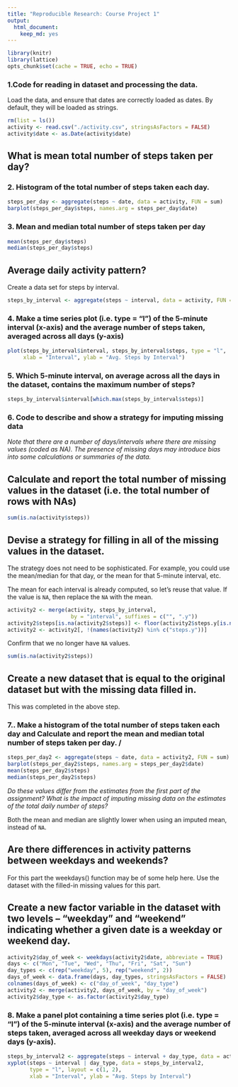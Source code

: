 ---
title: "Reproducible Research: Course Project 1"
output: 
  html_document:
    keep_md: yes
---

```{r set_options,echo=FALSE}
library(knitr)
library(lattice)
opts_chunk$set(cache = TRUE, echo = TRUE)
```

### 1.Code for reading in dataset and processing the data. 

Load the data, and ensure that dates are correctly loaded as dates. By default, they will be loaded as strings.

```{r}
rm(list = ls())
activity <- read.csv("./activity.csv", stringsAsFactors = FALSE)
activity$date <- as.Date(activity$date)
```

## What is mean total number of steps taken per day?

### 2. Histogram of the total number of steps taken each day.

```{r}
steps_per_day <- aggregate(steps ~ date, data = activity, FUN = sum)
barplot(steps_per_day$steps, names.arg = steps_per_day$date)
```

### 3. Mean and median total number of steps taken per day

```{r}
mean(steps_per_day$steps)
median(steps_per_day$steps)
```

## Average daily activity pattern?

Create a data set for steps by interval.

```{r}
steps_by_interval <- aggregate(steps ~ interval, data = activity, FUN = mean)
```

### 4. Make a time series plot (i.e. type = "l") of the 5-minute interval (x-axis) and the average number of steps taken, averaged across all days (y-axis)

```{r}
plot(steps_by_interval$interval, steps_by_interval$steps, type = "l", 
     xlab = "Interval", ylab = "Avg. Steps by Interval")
```

### 5. Which 5-minute interval, on average across all the days in the dataset, contains the maximum number of steps?

```{r}
steps_by_interval$interval[which.max(steps_by_interval$steps)]
```

### 6. Code to describe and show a strategy for imputing missing data

*Note that there are a number of days/intervals where there are missing values (coded as NA). The presence of missing days may introduce bias into some calculations or summaries of the data.*

## Calculate and report the total number of missing values in the dataset (i.e. the total number of rows with NAs)

```{r}
sum(is.na(activity$steps))
```

## Devise a strategy for filling in all of the missing values in the dataset. 

The strategy does not need to be sophisticated. For example, you could use the mean/median for that day, or the mean for that 5-minute interval, etc.

The mean for each interval is already computed, so let's reuse that value. If the value is `NA`, then replace the `NA` with the mean.

```{r}
activity2 <- merge(activity, steps_by_interval, 
                    by = "interval", suffixes = c("", ".y"))
activity2$steps[is.na(activity2$steps)] <- floor(activity2$steps.y[is.na(activity2$steps)])
activity2 <- activity2[, !(names(activity2) %in% c("steps.y"))]
```

Confirm that we no longer have `NA` values.

```{r}
sum(is.na(activity2$steps))
```

## Create a new dataset that is equal to the original dataset but with the missing data filled in.

This was completed in the above step.

### 7.. Make a histogram of the total number of steps taken each day and Calculate and report the mean and median total number of steps taken per day. /

```{r}
steps_per_day2 <- aggregate(steps ~ date, data = activity2, FUN = sum)
barplot(steps_per_day2$steps, names.arg = steps_per_day2$date)
mean(steps_per_day2$steps)
median(steps_per_day2$steps)
```

*Do these values differ from the estimates from the first part of the assignment? What is the impact of imputing missing data on the estimates of the total daily number of steps?*

Both the mean and median are slightly lower when using an imputed mean, instead of `NA`.

## Are there differences in activity patterns between weekdays and weekends?

For this part the weekdays() function may be of some help here. Use the dataset with the filled-in missing values for this part.

##  Create a new factor variable in the dataset with two levels -- "weekday" and "weekend" indicating whether a given date is a weekday or weekend day.

```{r}
activity2$day_of_week <- weekdays(activity2$date, abbreviate = TRUE)
days <- c("Mon", "Tue", "Wed", "Thu", "Fri", "Sat", "Sun")
day_types <- c(rep("weekday", 5), rep("weekend", 2))
days_of_week <- data.frame(days, day_types, stringsAsFactors = FALSE)
colnames(days_of_week) <- c("day_of_week", "day_type")
activity2 <- merge(activity2, days_of_week, by = "day_of_week")
activity2$day_type <- as.factor(activity2$day_type)
```

### 8. Make a panel plot containing a time series plot (i.e. type = "l") of the 5-minute interval (x-axis) and the average number of steps taken, averaged across all weekday days or weekend days (y-axis).

```{r}
steps_by_interval2 <- aggregate(steps ~ interval + day_type, data = activity2, mean)
xyplot(steps ~ interval | day_type, data = steps_by_interval2,
       type = "l", layout = c(1, 2),
       xlab = "Interval", ylab = "Avg. Steps by Interval")
```


